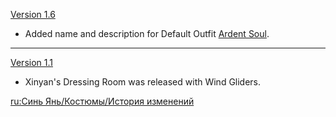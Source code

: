 {{Change History/Header}}
[[Version 1.6]]
* Added name and description for Default Outfit [[Ardent Soul]].
----
[[Version 1.1]]
* Xinyan's Dressing Room was released with Wind Gliders.
<noinclude>
[[ru:Синь Янь/Костюмы/История изменений]]
</noinclude>